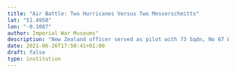 ```yaml
---
title: "Air Battle: Two Hurricanes Versus Two Messerschmitts"
lat: "51.4958"
lon: "-0.1087"
author: Imperial War Museums"
description: "New Zealand officer served as pilot with 73 Sqdn, No 67 Wing, Advanced Air Striking Force, RAF account of aerial battle with German fighters, France, 3/1940"
date: 2021-06-26T17:50:41+01:00
draft: false
type: institution
---
```

